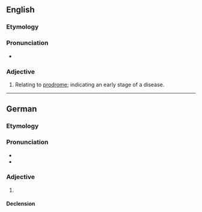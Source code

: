 ==English==

===Etymology===
{{suffix|en|prodrome|al}}

===Pronunciation===
* {{IPA|/pɹəʊˈdɹəʊməl/|lang=en}}

===Adjective===
{{en-adj|-}}

# Relating to [[prodrome]]; indicating an early stage of a disease.

----

==German==

===Etymology===
{{suffix|de|Prodrom|al}}

===Pronunciation===
* {{IPA|/ˌprodʀoˈmaːl/|lang=de}}
* {{rhymes|aːl|lang=de}}

===Adjective===
{{de-adj|-}}

# {{l|de|prodromal}}

====Declension====
{{de-decl-adj-notcomp-nopred|prodromal}}